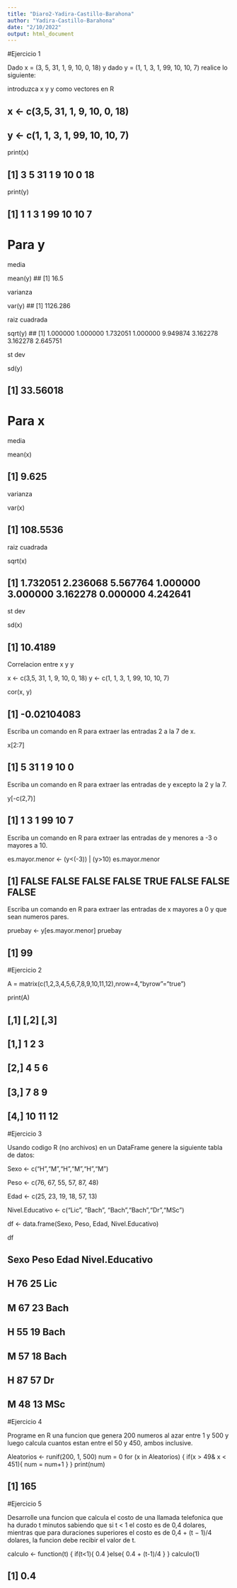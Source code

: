 ---
title: "Diaro2-Yadira-Castillo-Barahona"
author: "Yadira-Castillo-Barahona"
date: "2/10/2022"
output: html_document
---


#Ejercicio 1

Dado x = (3, 5, 31, 1, 9, 10, 0, 18) y dado y = (1, 1, 3, 1, 99, 10, 10, 7) realice lo siguiente:

introduzca x y y como vectores en R

## x <- c(3,5, 31, 1, 9, 10, 0, 18)
## y <- c(1, 1, 3, 1, 99, 10, 10, 7)


print(x)

## [1]  3  5 31  1  9 10  0 18


print(y)

## [1]  1  1  3  1 99 10 10  7



# Para y

media

mean(y)
## [1] 16.5

varianza

var(y)
## [1] 1126.286

raiz cuadrada

sqrt(y)
## [1] 1.000000 1.000000 1.732051 1.000000 9.949874 3.162278 3.162278 2.645751

st dev

sd(y)

## [1] 33.56018




# Para x

media

mean(x)

## [1] 9.625

varianza

var(x)

## [1] 108.5536

raiz cuadrada

sqrt(x)

## [1] 1.732051 2.236068 5.567764 1.000000 3.000000 3.162278 0.000000 4.242641

st dev

sd(x)

## [1] 10.4189

Correlacion entre x y y


x <- c(3,5, 31, 1, 9, 10, 0, 18)
y <- c(1, 1, 3, 1, 99, 10, 10, 7)



cor(x, y)



## [1] -0.02104083

Escriba un comando en R para extraer las entradas 2 a la 7 de x.

x[2:7]

## [1]  5 31  1  9 10  0


Escriba un comando en R para extraer las entradas de y excepto la 2 y la 7.

y[-c(2,7)]

## [1]  1  3  1 99 10  7


Escriba un comando en R para extraer las entradas de y menores a -3 o mayores a 10.

es.mayor.menor <- (y<(-3)) | (y>10)
es.mayor.menor

## [1] FALSE FALSE FALSE FALSE  TRUE FALSE FALSE FALSE


Escriba un comando en R para extraer las entradas de x mayores a 0 y que sean numeros pares.

pruebay <- y[es.mayor.menor]
pruebay

## [1] 99



#Ejercicio 2

A = matrix(c(1,2,3,4,5,6,7,8,9,10,11,12),nrow=4,"byrow"="true")

print(A)


##            [,1] [,2] [,3]
##    [1,]     1    2    3
##    [2,]     4    5    6
##    [3,]     7    8    9
##    [4,]    10   11    12



#Ejercicio 3

Usando codigo R (no archivos) en un DataFrame genere la siguiente tabla de datos:


Sexo <- c("H","M","H","M","H","M") 

Peso <- c(76, 67, 55, 57, 87, 48)

Edad <- c(25, 23, 19, 18, 57, 13)

Nivel.Educativo <- c("Lic", "Bach", "Bach","Bach","Dr","MSc")

df <- data.frame(Sexo, Peso, Edad, Nivel.Educativo)

df


##        Sexo Peso Edad Nivel.Educativo
##         H    76    25             Lic
##         M    67    23            Bach
##         H    55    19            Bach
##         M    57    18            Bach
##         H    87    57              Dr
##         M    48    13             MSc
 


#Ejercicio 4

Programe en R una funcion que genera 200 numeros al azar entre 1 y 500 y luego calcula cuantos estan entre el 50 y 450, ambos inclusive.


Aleatorios <- runif(200, 1, 500)
num = 0
for (x in Aleatorios) {
  if(x > 49& x < 451){
num = num+1
  }
}
print(num)


## [1] 165



#Ejercicio 5

Desarrolle una funcion que calcula el costo de una llamada telefonica que ha durado t minutos sabiendo que si t < 1 el costo es de 0,4 dolares, mientras que para duraciones superiores el costo es de 0,4 + (t − 1)/4 dolares, la funcion debe recibir el valor de t.


calculo <- function(t) {
  if(t<1){
0.4
  }else{
0.4 + (t-1)/4
  }
}
calculo(1)


## [1] 0.4


